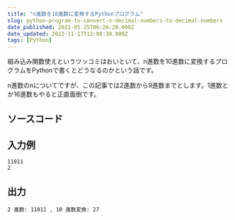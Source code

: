 ```yaml
---
title: "n進数を10進数に変換するPythonプログラム"
slug: python-program-to-convert-n-decimal-numbers-to-decimal-numbers
date_published: 2021-05-25T06:26:20.000Z
date_updated: 2022-11-17T13:08:39.000Z
tags: [Python]
---
```


組み込み関数使えというツッコミはおいといて、n進数を10進数に変換するプログラムをPythonで書くとどうなるのかという話です。

n進数のnについてですが、この記事では2進数から9進数までとします。1進数とか16進数もやると正直面倒です。

## ソースコード

## 入力例

    11011
    2

## 出力

    2 進数: 11011 , 10 進数変換: 27
